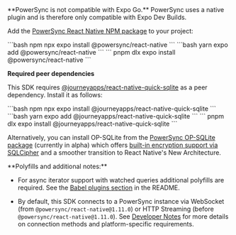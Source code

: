 <Warning>
  **PowerSync is not compatible with Expo Go.**
  PowerSync uses a native plugin and is therefore only compatible with Expo Dev Builds.
</Warning> 

Add the [PowerSync React Native NPM package](https://www.npmjs.com/package/@powersync/react-native) to your project:

<Tabs>
  <Tab title="npm">
    ```bash
    npm npx expo install @powersync/react-native
    ```
  </Tab>

  <Tab title="yarn">
    ```bash
    yarn expo add @powersync/react-native
    ```
  </Tab>

  <Tab title="pnpm">
    ```
    pnpm dlx expo install @powersync/react-native
    ```
  </Tab>
</Tabs>

**Required peer dependencies**
  
This SDK requires [@journeyapps/react-native-quick-sqlite](https://www.npmjs.com/package/@journeyapps/react-native-quick-sqlite) as a peer dependency. Install it as follows:

<Tabs>
  <Tab title="npm">
    ```bash
    npm npx expo install @journeyapps/react-native-quick-sqlite
    ```
  </Tab>

  <Tab title="yarn">
    ```bash
    yarn expo add @journeyapps/react-native-quick-sqlite
    ```
  </Tab>

  <Tab title="pnpm">
    ```
    pnpm dlx expo install @journeyapps/react-native-quick-sqlite
    ```
  </Tab>
</Tabs>

Alternatively, you can install OP-SQLite from the [PowerSync OP-SQLite package](https://github.com/powersync-ja/powersync-js/tree/main/packages/powersync-op-sqlite) (currently in alpha) which offers [built-in encryption support via SQLCipher](/usage/use-case-examples/data-encryption) and a smoother transition to React Native's New Architecture.

<Info>
  **Polyfills and additional notes:**
  
  - For async iterator support with watched queries additional polyfills are required. See the [Babel plugins section](https://www.npmjs.com/package/@powersync/react-native#babel-plugins-watched-queries) in the README.
  
  - By default, this SDK connects to a PowerSync instance via WebSocket (from `@powersync/react-native@1.11.0`) or HTTP Streaming (before `@powersync/react-native@1.11.0`). See [Developer Notes](/client-sdk-references/react-native-and-expo#developer-notes) for more details on connection methods and platform-specific requirements.
</Info>